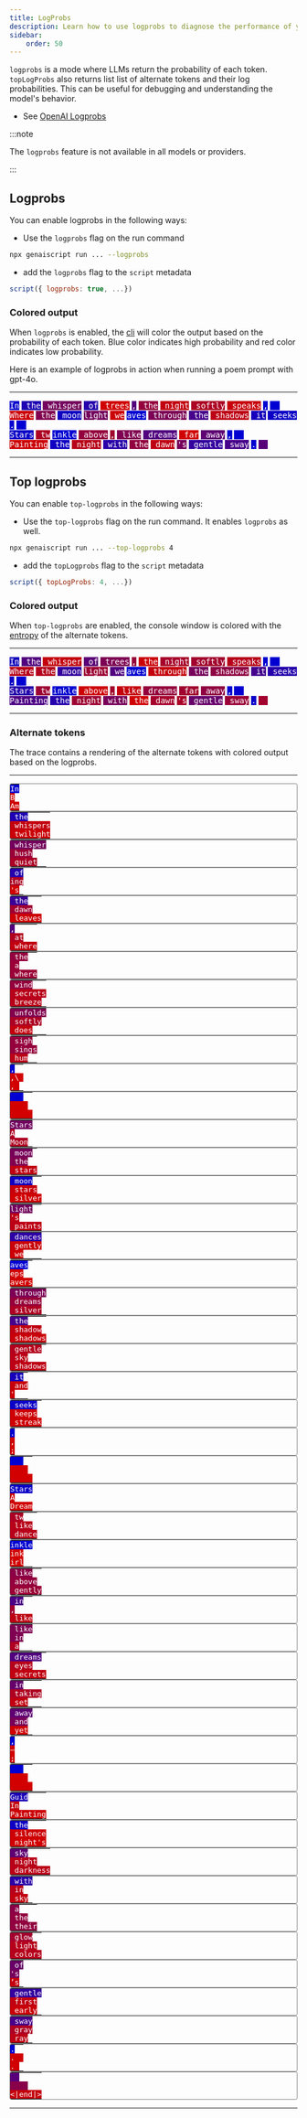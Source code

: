 ```yaml
---
title: LogProbs
description: Learn how to use logprobs to diagnose the performance of your scripts
sidebar:
    order: 50
---
```


`logprobs` is a mode where LLMs return the probability of each token. `topLogProbs` also returns list list of alternate tokens
and their log probabilities. This can be useful for debugging and understanding the model's behavior.

- See [OpenAI Logprobs](https://cookbook.openai.com/examples/using_logprobs)

:::note

The `logprobs` feature is not available in all models or providers.

:::

## Logprobs

You can enable logprobs in the following ways:

- Use the `logprobs` flag on the run command

```sh
npx genaiscript run ... --logprobs
```

- add the `logprobs` flag to the `script` metadata

```js "logprobs: true"
script({ logprobs: true, ...})
```

### Colored output

When `logprobs` is enabled, the [cli](/genaiscript/reference/cli) will color the output based on the probability of each token.
Blue color indicates high probability and red color indicates low probability.


Here is an example of logprobs in action when running a poem prompt with gpt-4o. 

---


<span class="logprobs" title="97.7% (-0.02)" style="background: rgb(5, 0, 205); color: white; white-space: pre; font-family: monospace;">In</span>
<span class="logprobs" title="85.29% (-0.16)" style="background: rgb(31, 0, 179); color: white; white-space: pre; font-family: monospace;">&nbsp;the</span>
<span class="logprobs" title="44.3% (-0.81)" style="background: rgb(117, 0, 93); color: white; white-space: pre; font-family: monospace;">&nbsp;whisper</span>
<span class="logprobs" title="81.76% (-0.2)" style="background: rgb(38, 0, 172); color: white; white-space: pre; font-family: monospace;">&nbsp;of</span>
<span class="logprobs" title="0.26% (-5.95)" style="background: rgb(209, 0, 1); color: white; white-space: pre; font-family: monospace;">&nbsp;trees</span>
<span class="logprobs" title="59.33% (-0.52)" style="background: rgb(85, 0, 125); color: white; white-space: pre; font-family: monospace;">,</span>
<span class="logprobs" title="29.64% (-1.22)" style="background: rgb(148, 0, 62); color: white; white-space: pre; font-family: monospace;">&nbsp;the</span>
<span class="logprobs" title="7.45% (-2.6)" style="background: rgb(194, 0, 16); color: white; white-space: pre; font-family: monospace;">&nbsp;night</span>
<span class="logprobs" title="17.83% (-1.72)" style="background: rgb(173, 0, 37); color: white; white-space: pre; font-family: monospace;">&nbsp;softly</span>
<span class="logprobs" title="5.07% (-2.98)" style="background: rgb(199, 0, 11); color: white; white-space: pre; font-family: monospace;">&nbsp;speaks</span>
<span class="logprobs" title="99.99% (-0.0001)" style="background: rgb(0, 0, 210); color: white; white-space: pre; font-family: monospace;">,</span>
<span class="logprobs" title="99.85% (-0.002)" style="background: rgb(0, 0, 210); color: white; white-space: pre; font-family: monospace;">&nbsp;&nbsp;<br/></span>
<span class="logprobs" title="2.93% (-3.53)" style="background: rgb(204, 0, 6); color: white; white-space: pre; font-family: monospace;">Where</span>
<span class="logprobs" title="37.93% (-0.97)" style="background: rgb(130, 0, 80); color: white; white-space: pre; font-family: monospace;">&nbsp;the</span>
<span class="logprobs" title="92.55% (-0.08)" style="background: rgb(16, 0, 194); color: white; white-space: pre; font-family: monospace;">&nbsp;moon</span>
<span class="logprobs" title="44.93% (-0.8)" style="background: rgb(116, 0, 94); color: white; white-space: pre; font-family: monospace;">light</span>
<span class="logprobs" title="2.67% (-3.62)" style="background: rgb(204, 0, 6); color: white; white-space: pre; font-family: monospace;">&nbsp;we</span>
<span class="logprobs" title="99.93% (-0.001)" style="background: rgb(0, 0, 210); color: white; white-space: pre; font-family: monospace;">aves</span>
<span class="logprobs" title="41.06% (-0.89)" style="background: rgb(124, 0, 86); color: white; white-space: pre; font-family: monospace;">&nbsp;through</span>
<span class="logprobs" title="66.47% (-0.41)" style="background: rgb(70, 0, 140); color: white; white-space: pre; font-family: monospace;">&nbsp;the</span>
<span class="logprobs" title="9.79% (-2.32)" style="background: rgb(189, 0, 21); color: white; white-space: pre; font-family: monospace;">&nbsp;shadows</span>
<span class="logprobs" title="89.55% (-0.11)" style="background: rgb(22, 0, 188); color: white; white-space: pre; font-family: monospace;">&nbsp;it</span>
<span class="logprobs" title="94.19% (-0.06)" style="background: rgb(12, 0, 198); color: white; white-space: pre; font-family: monospace;">&nbsp;seeks</span>
<span class="logprobs" title="98.88% (-0.01)" style="background: rgb(2, 0, 208); color: white; white-space: pre; font-family: monospace;">.</span>
<span class="logprobs" title="99.98% (-0.0002)" style="background: rgb(0, 0, 210); color: white; white-space: pre; font-family: monospace;">&nbsp;&nbsp;<br/></span>
<span class="logprobs" title="94.53% (-0.06)" style="background: rgb(11, 0, 199); color: white; white-space: pre; font-family: monospace;">Stars</span>
<span class="logprobs" title="17.72% (-1.73)" style="background: rgb(173, 0, 37); color: white; white-space: pre; font-family: monospace;">&nbsp;tw</span>
<span class="logprobs" title="99.84% (-0.002)" style="background: rgb(0, 0, 210); color: white; white-space: pre; font-family: monospace;">inkle</span>
<span class="logprobs" title="29.51% (-1.22)" style="background: rgb(148, 0, 62); color: white; white-space: pre; font-family: monospace;">&nbsp;above</span>
<span class="logprobs" title="23.32% (-1.46)" style="background: rgb(161, 0, 49); color: white; white-space: pre; font-family: monospace;">,</span>
<span class="logprobs" title="38.94% (-0.94)" style="background: rgb(128, 0, 82); color: white; white-space: pre; font-family: monospace;">&nbsp;like</span>
<span class="logprobs" title="60.77% (-0.5)" style="background: rgb(82, 0, 128); color: white; white-space: pre; font-family: monospace;">&nbsp;dreams</span>
<span class="logprobs" title="0.65% (-5.04)" style="background: rgb(209, 0, 1); color: white; white-space: pre; font-family: monospace;">&nbsp;far</span>
<span class="logprobs" title="54.58% (-0.61)" style="background: rgb(95, 0, 115); color: white; white-space: pre; font-family: monospace;">&nbsp;away</span>
<span class="logprobs" title="99.98% (-0.0002)" style="background: rgb(0, 0, 210); color: white; white-space: pre; font-family: monospace;">,</span>
<span class="logprobs" title="99.97% (-0.0003)" style="background: rgb(0, 0, 210); color: white; white-space: pre; font-family: monospace;">&nbsp;&nbsp;<br/></span>
<span class="logprobs" title="2.97% (-3.52)" style="background: rgb(204, 0, 6); color: white; white-space: pre; font-family: monospace;">Painting</span>
<span class="logprobs" title="92.42% (-0.08)" style="background: rgb(16, 0, 194); color: white; white-space: pre; font-family: monospace;">&nbsp;the</span>
<span class="logprobs" title="12.22% (-2.1)" style="background: rgb(184, 0, 26); color: white; white-space: pre; font-family: monospace;">&nbsp;night</span>
<span class="logprobs" title="79.99% (-0.22)" style="background: rgb(42, 0, 168); color: white; white-space: pre; font-family: monospace;">&nbsp;with</span>
<span class="logprobs" title="30.31% (-1.19)" style="background: rgb(146, 0, 64); color: white; white-space: pre; font-family: monospace;">&nbsp;the</span>
<span class="logprobs" title="9.13% (-2.39)" style="background: rgb(191, 0, 19); color: white; white-space: pre; font-family: monospace;">&nbsp;dawn</span>
<span class="logprobs" title="43.62% (-0.83)" style="background: rgb(118, 0, 92); color: white; white-space: pre; font-family: monospace;">&#39;s</span>
<span class="logprobs" title="75.24% (-0.28)" style="background: rgb(52, 0, 158); color: white; white-space: pre; font-family: monospace;">&nbsp;gentle</span>
<span class="logprobs" title="65.6% (-0.42)" style="background: rgb(72, 0, 138); color: white; white-space: pre; font-family: monospace;">&nbsp;sway</span>
<span class="logprobs" title="99.24% (-0.01)" style="background: rgb(2, 0, 208); color: white; white-space: pre; font-family: monospace;">.</span>
<span class="logprobs" title="58.2% (-0.54)" style="background: rgb(88, 0, 122); color: white; white-space: pre; font-family: monospace;">&nbsp;&nbsp;</span>

---

## Top logprobs

You can enable `top-logprobs` in the following ways:

- Use the `top-logprobs` flag on the run command. It enables `logprobs` as well.

```sh
npx genaiscript run ... --top-logprobs 4
```

- add the `topLogprobs` flag to the `script` metadata

```js "logprobs: true"
script({ topLogProbs: 4, ...})
```

### Colored output

When `top-logprobs` are enabled, the console window is colored with the [entropy](https://people.math.harvard.edu/~ctm/home/text/others/shannon/entropy/entropy.pdf) of the alternate tokens. 

---

<span class="logprobs" title="0.1" style="background: rgb(21, 0, 189); color: white; white-space: pre; font-family: monospace;">In</span>
<span class="logprobs" title="0.4" style="background: rgb(83, 0, 127); color: white; white-space: pre; font-family: monospace;">&nbsp;the</span>
<span class="logprobs" title="0.93" style="background: rgb(196, 0, 14); color: white; white-space: pre; font-family: monospace;">&nbsp;whisper</span>
<span class="logprobs" title="0.43" style="background: rgb(91, 0, 119); color: white; white-space: pre; font-family: monospace;">&nbsp;of</span>
<span class="logprobs" title="0.6" style="background: rgb(126, 0, 84); color: white; white-space: pre; font-family: monospace;">&nbsp;trees</span>
<span class="logprobs" title="0.73" style="background: rgb(152, 0, 58); color: white; white-space: pre; font-family: monospace;">,</span>
<span class="logprobs" title="0.97" style="background: rgb(203, 0, 7); color: white; white-space: pre; font-family: monospace;">&nbsp;the</span>
<span class="logprobs" title="0.8" style="background: rgb(167, 0, 43); color: white; white-space: pre; font-family: monospace;">&nbsp;night</span>
<span class="logprobs" title="0.78" style="background: rgb(163, 0, 47); color: white; white-space: pre; font-family: monospace;">&nbsp;softly</span>
<span class="logprobs" title="0.87" style="background: rgb(183, 0, 27); color: white; white-space: pre; font-family: monospace;">&nbsp;speaks</span>
<span class="logprobs" title="0.001" style="background: rgb(0, 0, 210); color: white; white-space: pre; font-family: monospace;">,</span>
<span class="logprobs" title="0.01" style="background: rgb(2, 0, 208); color: white; white-space: pre; font-family: monospace;">&nbsp;&nbsp;<br/></span>
<span class="logprobs" title="0.87" style="background: rgb(183, 0, 27); color: white; white-space: pre; font-family: monospace;">Where</span>
<span class="logprobs" title="0.86" style="background: rgb(180, 0, 30); color: white; white-space: pre; font-family: monospace;">&nbsp;the</span>
<span class="logprobs" title="0.25" style="background: rgb(53, 0, 157); color: white; white-space: pre; font-family: monospace;">&nbsp;moon</span>
<span class="logprobs" title="0.75" style="background: rgb(157, 0, 53); color: white; white-space: pre; font-family: monospace;">light</span>
<span class="logprobs" title="0.39" style="background: rgb(82, 0, 128); color: white; white-space: pre; font-family: monospace;">&nbsp;we</span>
<span class="logprobs" title="0.01" style="background: rgb(1, 0, 209); color: white; white-space: pre; font-family: monospace;">aves</span>
<span class="logprobs" title="0.93" style="background: rgb(196, 0, 14); color: white; white-space: pre; font-family: monospace;">&nbsp;through</span>
<span class="logprobs" title="0.57" style="background: rgb(119, 0, 91); color: white; white-space: pre; font-family: monospace;">&nbsp;the</span>
<span class="logprobs" title="0.68" style="background: rgb(143, 0, 67); color: white; white-space: pre; font-family: monospace;">&nbsp;shadows</span>
<span class="logprobs" title="0.32" style="background: rgb(68, 0, 142); color: white; white-space: pre; font-family: monospace;">&nbsp;it</span>
<span class="logprobs" title="0.18" style="background: rgb(38, 0, 172); color: white; white-space: pre; font-family: monospace;">&nbsp;seeks</span>
<span class="logprobs" title="0.06" style="background: rgb(12, 0, 198); color: white; white-space: pre; font-family: monospace;">.</span>
<span class="logprobs" title="0.002" style="background: rgb(0, 0, 210); color: white; white-space: pre; font-family: monospace;">&nbsp;&nbsp;<br/></span>
<span class="logprobs" title="0.18" style="background: rgb(38, 0, 172); color: white; white-space: pre; font-family: monospace;">Stars</span>
<span class="logprobs" title="0.75" style="background: rgb(157, 0, 53); color: white; white-space: pre; font-family: monospace;">&nbsp;tw</span>
<span class="logprobs" title="0.01" style="background: rgb(2, 0, 208); color: white; white-space: pre; font-family: monospace;">inkle</span>
<span class="logprobs" title="0.98" style="background: rgb(206, 0, 4); color: white; white-space: pre; font-family: monospace;">&nbsp;above</span>
<span class="logprobs" title="0.78" style="background: rgb(163, 0, 47); color: white; white-space: pre; font-family: monospace;">,</span>
<span class="logprobs" title="0.94" style="background: rgb(197, 0, 13); color: white; white-space: pre; font-family: monospace;">&nbsp;like</span>
<span class="logprobs" title="0.71" style="background: rgb(149, 0, 61); color: white; white-space: pre; font-family: monospace;">&nbsp;dreams</span>
<span class="logprobs" title="0.77" style="background: rgb(161, 0, 49); color: white; white-space: pre; font-family: monospace;">&nbsp;far</span>
<span class="logprobs" title="0.69" style="background: rgb(144, 0, 66); color: white; white-space: pre; font-family: monospace;">&nbsp;away</span>
<span class="logprobs" title="0.002" style="background: rgb(0, 0, 210); color: white; white-space: pre; font-family: monospace;">,</span>
<span class="logprobs" title="0.003" style="background: rgb(1, 0, 209); color: white; white-space: pre; font-family: monospace;">&nbsp;&nbsp;<br/></span>
<span class="logprobs" title="0.37" style="background: rgb(77, 0, 133); color: white; white-space: pre; font-family: monospace;">Painting</span>
<span class="logprobs" title="0.17" style="background: rgb(37, 0, 173); color: white; white-space: pre; font-family: monospace;">&nbsp;the</span>
<span class="logprobs" title="0.75" style="background: rgb(158, 0, 52); color: white; white-space: pre; font-family: monospace;">&nbsp;night</span>
<span class="logprobs" title="0.57" style="background: rgb(120, 0, 90); color: white; white-space: pre; font-family: monospace;">&nbsp;with</span>
<span class="logprobs" title="0.99" style="background: rgb(208, 0, 2); color: white; white-space: pre; font-family: monospace;">&nbsp;the</span>
<span class="logprobs" title="0.79" style="background: rgb(166, 0, 44); color: white; white-space: pre; font-family: monospace;">&nbsp;dawn</span>
<span class="logprobs" title="0.81" style="background: rgb(170, 0, 40); color: white; white-space: pre; font-family: monospace;">&#39;s</span>
<span class="logprobs" title="0.49" style="background: rgb(103, 0, 107); color: white; white-space: pre; font-family: monospace;">&nbsp;gentle</span>
<span class="logprobs" title="0.73" style="background: rgb(154, 0, 56); color: white; white-space: pre; font-family: monospace;">&nbsp;sway</span>
<span class="logprobs" title="0.04" style="background: rgb(9, 0, 201); color: white; white-space: pre; font-family: monospace;">.</span>
<span class="logprobs" title="0.78" style="background: rgb(163, 0, 47); color: white; white-space: pre; font-family: monospace;">&nbsp;&nbsp;</span>

---

### Alternate tokens

The trace contains a rendering of the alternate tokens with colored output based on the logprobs.

---


<table class="toplogprobs" style="display: inline-block; padding: 0; margin: 0; border: solid 1px grey; border-radius: 0.2rem;"><tr><td style="border: none; padding: 0;"><span class="logprobs" title="97.7% (-0.02)" style="background: rgb(5, 0, 205); color: white; white-space: pre; font-family: monospace;">In</span></td></tr><tr><td style="border: none; padding: 0;"><span class="logprobs" title="1.79% (-4.02)" style="background: rgb(206, 0, 4); color: white; white-space: pre; font-family: monospace;">B</span></td></tr><tr><td style="border: none; padding: 0;"><span class="logprobs" title="0.27% (-5.9)" style="background: rgb(209, 0, 1); color: white; white-space: pre; font-family: monospace;">Am</span></td></tr></table>
<table class="toplogprobs" style="display: inline-block; padding: 0; margin: 0; border: solid 1px grey; border-radius: 0.2rem;"><tr><td style="border: none; padding: 0;"><span class="logprobs" title="85.29% (-0.16)" style="background: rgb(31, 0, 179); color: white; white-space: pre; font-family: monospace;"> the</span></td></tr><tr><td style="border: none; padding: 0;"><span class="logprobs" title="7% (-2.66)" style="background: rgb(195, 0, 15); color: white; white-space: pre; font-family: monospace;"> whispers</span></td></tr><tr><td style="border: none; padding: 0;"><span class="logprobs" title="3.31% (-3.41)" style="background: rgb(203, 0, 7); color: white; white-space: pre; font-family: monospace;"> twilight</span></td></tr></table>
<table class="toplogprobs" style="display: inline-block; padding: 0; margin: 0; border: solid 1px grey; border-radius: 0.2rem;"><tr><td style="border: none; padding: 0;"><span class="logprobs" title="44.3% (-0.81)" style="background: rgb(117, 0, 93); color: white; white-space: pre; font-family: monospace;"> whisper</span></td></tr><tr><td style="border: none; padding: 0;"><span class="logprobs" title="26.87% (-1.31)" style="background: rgb(154, 0, 56); color: white; white-space: pre; font-family: monospace;"> hush</span></td></tr><tr><td style="border: none; padding: 0;"><span class="logprobs" title="18.47% (-1.69)" style="background: rgb(171, 0, 39); color: white; white-space: pre; font-family: monospace;"> quiet</span></td></tr></table>
<table class="toplogprobs" style="display: inline-block; padding: 0; margin: 0; border: solid 1px grey; border-radius: 0.2rem;"><tr><td style="border: none; padding: 0;"><span class="logprobs" title="81.76% (-0.2)" style="background: rgb(38, 0, 172); color: white; white-space: pre; font-family: monospace;"> of</span></td></tr><tr><td style="border: none; padding: 0;"><span class="logprobs" title="18.24% (-1.7)" style="background: rgb(172, 0, 38); color: white; white-space: pre; font-family: monospace;">ing</span></td></tr><tr><td style="border: none; padding: 0;"><span class="logprobs" title="0.001% (-12.2)" style="background: rgb(210, 0, 0); color: white; white-space: pre; font-family: monospace;">&#39;s</span></td></tr></table>
<table class="toplogprobs" style="display: inline-block; padding: 0; margin: 0; border: solid 1px grey; border-radius: 0.2rem;"><tr><td style="border: none; padding: 0;"><span class="logprobs" title="72.22% (-0.33)" style="background: rgb(58, 0, 152); color: white; white-space: pre; font-family: monospace;"> the</span></td></tr><tr><td style="border: none; padding: 0;"><span class="logprobs" title="23.44% (-1.45)" style="background: rgb(161, 0, 49); color: white; white-space: pre; font-family: monospace;"> dawn</span></td></tr><tr><td style="border: none; padding: 0;"><span class="logprobs" title="2.18% (-3.83)" style="background: rgb(205, 0, 5); color: white; white-space: pre; font-family: monospace;"> leaves</span></td></tr></table>
<table class="toplogprobs" style="display: inline-block; padding: 0; margin: 0; border: solid 1px grey; border-radius: 0.2rem;"><tr><td style="border: none; padding: 0;"><span class="logprobs" title="59.33% (-0.52)" style="background: rgb(85, 0, 125); color: white; white-space: pre; font-family: monospace;">,</span></td></tr><tr><td style="border: none; padding: 0;"><span class="logprobs" title="15% (-1.9)" style="background: rgb(178, 0, 32); color: white; white-space: pre; font-family: monospace;"> at</span></td></tr><tr><td style="border: none; padding: 0;"><span class="logprobs" title="8.03% (-2.52)" style="background: rgb(193, 0, 17); color: white; white-space: pre; font-family: monospace;"> where</span></td></tr></table>
<table class="toplogprobs" style="display: inline-block; padding: 0; margin: 0; border: solid 1px grey; border-radius: 0.2rem;"><tr><td style="border: none; padding: 0;"><span class="logprobs" title="29.64% (-1.22)" style="background: rgb(148, 0, 62); color: white; white-space: pre; font-family: monospace;"> the</span></td></tr><tr><td style="border: none; padding: 0;"><span class="logprobs" title="26.16% (-1.34)" style="background: rgb(155, 0, 55); color: white; white-space: pre; font-family: monospace;"> a</span></td></tr><tr><td style="border: none; padding: 0;"><span class="logprobs" title="26.16% (-1.34)" style="background: rgb(155, 0, 55); color: white; white-space: pre; font-family: monospace;"> where</span></td></tr></table>
<table class="toplogprobs" style="display: inline-block; padding: 0; margin: 0; border: solid 1px grey; border-radius: 0.2rem;"><tr><td style="border: none; padding: 0;"><span class="logprobs" title="29.48% (-1.22)" style="background: rgb(148, 0, 62); color: white; white-space: pre; font-family: monospace;"> wind</span></td></tr><tr><td style="border: none; padding: 0;"><span class="logprobs" title="12.29% (-2.1)" style="background: rgb(184, 0, 26); color: white; white-space: pre; font-family: monospace;"> secrets</span></td></tr><tr><td style="border: none; padding: 0;"><span class="logprobs" title="12.29% (-2.1)" style="background: rgb(184, 0, 26); color: white; white-space: pre; font-family: monospace;"> breeze</span></td></tr></table>
<table class="toplogprobs" style="display: inline-block; padding: 0; margin: 0; border: solid 1px grey; border-radius: 0.2rem;"><tr><td style="border: none; padding: 0;"><span class="logprobs" title="37.74% (-0.97)" style="background: rgb(131, 0, 79); color: white; white-space: pre; font-family: monospace;"> unfolds</span></td></tr><tr><td style="border: none; padding: 0;"><span class="logprobs" title="17.83% (-1.72)" style="background: rgb(173, 0, 37); color: white; white-space: pre; font-family: monospace;"> softly</span></td></tr><tr><td style="border: none; padding: 0;"><span class="logprobs" title="6.56% (-2.72)" style="background: rgb(196, 0, 14); color: white; white-space: pre; font-family: monospace;"> does</span></td></tr></table>
<table class="toplogprobs" style="display: inline-block; padding: 0; margin: 0; border: solid 1px grey; border-radius: 0.2rem;"><tr><td style="border: none; padding: 0;"><span class="logprobs" title="29.19% (-1.23)" style="background: rgb(149, 0, 61); color: white; white-space: pre; font-family: monospace;"> sigh</span></td></tr><tr><td style="border: none; padding: 0;"><span class="logprobs" title="29.19% (-1.23)" style="background: rgb(149, 0, 61); color: white; white-space: pre; font-family: monospace;"> sings</span></td></tr><tr><td style="border: none; padding: 0;"><span class="logprobs" title="10.74% (-2.23)" style="background: rgb(187, 0, 23); color: white; white-space: pre; font-family: monospace;"> hum</span></td></tr></table>
<table class="toplogprobs" style="display: inline-block; padding: 0; margin: 0; border: solid 1px grey; border-radius: 0.2rem;"><tr><td style="border: none; padding: 0;"><span class="logprobs" title="99.99% (-0.0001)" style="background: rgb(0, 0, 210); color: white; white-space: pre; font-family: monospace;">,</span></td></tr><tr><td style="border: none; padding: 0;"><span class="logprobs" title="0.004% (-10.13)" style="background: rgb(210, 0, 0); color: white; white-space: pre; font-family: monospace;">,\ </span></td></tr><tr><td style="border: none; padding: 0;"><span class="logprobs" title="0.001% (-11.63)" style="background: rgb(210, 0, 0); color: white; white-space: pre; font-family: monospace;">, </span></td></tr></table>
<table class="toplogprobs" style="display: inline-block; padding: 0; margin: 0; border: solid 1px grey; border-radius: 0.2rem;"><tr><td style="border: none; padding: 0;"><span class="logprobs" title="99.85% (-0.002)" style="background: rgb(0, 0, 210); color: white; white-space: pre; font-family: monospace;">   </span></td></tr><tr><td style="border: none; padding: 0;"><span class="logprobs" title="0.15% (-6.5)" style="background: rgb(210, 0, 0); color: white; white-space: pre; font-family: monospace;">    </span></td></tr><tr><td style="border: none; padding: 0;"><span class="logprobs" title="0.002% (-11)" style="background: rgb(210, 0, 0); color: white; white-space: pre; font-family: monospace;">     </span></td></tr></table><br/>
<table class="toplogprobs" style="display: inline-block; padding: 0; margin: 0; border: solid 1px grey; border-radius: 0.2rem;"><tr><td style="border: none; padding: 0;"><span class="logprobs" title="45.76% (-0.78)" style="background: rgb(114, 0, 96); color: white; white-space: pre; font-family: monospace;">Stars</span></td></tr><tr><td style="border: none; padding: 0;"><span class="logprobs" title="16.83% (-1.78)" style="background: rgb(175, 0, 35); color: white; white-space: pre; font-family: monospace;">A</span></td></tr><tr><td style="border: none; padding: 0;"><span class="logprobs" title="16.83% (-1.78)" style="background: rgb(175, 0, 35); color: white; white-space: pre; font-family: monospace;">Moon</span></td></tr></table>
<table class="toplogprobs" style="display: inline-block; padding: 0; margin: 0; border: solid 1px grey; border-radius: 0.2rem;"><tr><td style="border: none; padding: 0;"><span class="logprobs" title="42.98% (-0.84)" style="background: rgb(120, 0, 90); color: white; white-space: pre; font-family: monospace;"> moon</span></td></tr><tr><td style="border: none; padding: 0;"><span class="logprobs" title="37.93% (-0.97)" style="background: rgb(130, 0, 80); color: white; white-space: pre; font-family: monospace;"> the</span></td></tr><tr><td style="border: none; padding: 0;"><span class="logprobs" title="8.46% (-2.47)" style="background: rgb(192, 0, 18); color: white; white-space: pre; font-family: monospace;"> stars</span></td></tr></table>
<table class="toplogprobs" style="display: inline-block; padding: 0; margin: 0; border: solid 1px grey; border-radius: 0.2rem;"><tr><td style="border: none; padding: 0;"><span class="logprobs" title="92.55% (-0.08)" style="background: rgb(16, 0, 194); color: white; white-space: pre; font-family: monospace;"> moon</span></td></tr><tr><td style="border: none; padding: 0;"><span class="logprobs" title="5.22% (-2.95)" style="background: rgb(199, 0, 11); color: white; white-space: pre; font-family: monospace;"> stars</span></td></tr><tr><td style="border: none; padding: 0;"><span class="logprobs" title="1.16% (-4.45)" style="background: rgb(208, 0, 2); color: white; white-space: pre; font-family: monospace;"> silver</span></td></tr></table>
<table class="toplogprobs" style="display: inline-block; padding: 0; margin: 0; border: solid 1px grey; border-radius: 0.2rem;"><tr><td style="border: none; padding: 0;"><span class="logprobs" title="44.93% (-0.8)" style="background: rgb(116, 0, 94); color: white; white-space: pre; font-family: monospace;">light</span></td></tr><tr><td style="border: none; padding: 0;"><span class="logprobs" title="10.03% (-2.3)" style="background: rgb(189, 0, 21); color: white; white-space: pre; font-family: monospace;">&#39;s</span></td></tr><tr><td style="border: none; padding: 0;"><span class="logprobs" title="10.03% (-2.3)" style="background: rgb(189, 0, 21); color: white; white-space: pre; font-family: monospace;"> paints</span></td></tr></table>
<table class="toplogprobs" style="display: inline-block; padding: 0; margin: 0; border: solid 1px grey; border-radius: 0.2rem;"><tr><td style="border: none; padding: 0;"><span class="logprobs" title="78.16% (-0.25)" style="background: rgb(46, 0, 164); color: white; white-space: pre; font-family: monospace;"> dances</span></td></tr><tr><td style="border: none; padding: 0;"><span class="logprobs" title="4.41% (-3.12)" style="background: rgb(201, 0, 9); color: white; white-space: pre; font-family: monospace;"> gently</span></td></tr><tr><td style="border: none; padding: 0;"><span class="logprobs" title="2.67% (-3.62)" style="background: rgb(204, 0, 6); color: white; white-space: pre; font-family: monospace;"> we</span></td></tr></table>
<table class="toplogprobs" style="display: inline-block; padding: 0; margin: 0; border: solid 1px grey; border-radius: 0.2rem;"><tr><td style="border: none; padding: 0;"><span class="logprobs" title="99.93% (-0.001)" style="background: rgb(0, 0, 210); color: white; white-space: pre; font-family: monospace;">aves</span></td></tr><tr><td style="border: none; padding: 0;"><span class="logprobs" title="0.07% (-7.25)" style="background: rgb(210, 0, 0); color: white; white-space: pre; font-family: monospace;">eps</span></td></tr><tr><td style="border: none; padding: 0;"><span class="logprobs" title="0.001% (-11.13)" style="background: rgb(210, 0, 0); color: white; white-space: pre; font-family: monospace;">avers</span></td></tr></table>
<table class="toplogprobs" style="display: inline-block; padding: 0; margin: 0; border: solid 1px grey; border-radius: 0.2rem;"><tr><td style="border: none; padding: 0;"><span class="logprobs" title="41.06% (-0.89)" style="background: rgb(124, 0, 86); color: white; white-space: pre; font-family: monospace;"> through</span></td></tr><tr><td style="border: none; padding: 0;"><span class="logprobs" title="28.22% (-1.27)" style="background: rgb(151, 0, 59); color: white; white-space: pre; font-family: monospace;"> dreams</span></td></tr><tr><td style="border: none; padding: 0;"><span class="logprobs" title="17.12% (-1.77)" style="background: rgb(174, 0, 36); color: white; white-space: pre; font-family: monospace;"> silver</span></td></tr></table>
<table class="toplogprobs" style="display: inline-block; padding: 0; margin: 0; border: solid 1px grey; border-radius: 0.2rem;"><tr><td style="border: none; padding: 0;"><span class="logprobs" title="66.47% (-0.41)" style="background: rgb(70, 0, 140); color: white; white-space: pre; font-family: monospace;"> the</span></td></tr><tr><td style="border: none; padding: 0;"><span class="logprobs" title="9% (-2.41)" style="background: rgb(191, 0, 19); color: white; white-space: pre; font-family: monospace;"> shadow</span></td></tr><tr><td style="border: none; padding: 0;"><span class="logprobs" title="4.25% (-3.16)" style="background: rgb(201, 0, 9); color: white; white-space: pre; font-family: monospace;"> shadows</span></td></tr></table>
<table class="toplogprobs" style="display: inline-block; padding: 0; margin: 0; border: solid 1px grey; border-radius: 0.2rem;"><tr><td style="border: none; padding: 0;"><span class="logprobs" title="14.25% (-1.95)" style="background: rgb(180, 0, 30); color: white; white-space: pre; font-family: monospace;"> gentle</span></td></tr><tr><td style="border: none; padding: 0;"><span class="logprobs" title="11.1% (-2.2)" style="background: rgb(187, 0, 23); color: white; white-space: pre; font-family: monospace;"> sky</span></td></tr><tr><td style="border: none; padding: 0;"><span class="logprobs" title="9.79% (-2.32)" style="background: rgb(189, 0, 21); color: white; white-space: pre; font-family: monospace;"> shadows</span></td></tr></table>
<table class="toplogprobs" style="display: inline-block; padding: 0; margin: 0; border: solid 1px grey; border-radius: 0.2rem;"><tr><td style="border: none; padding: 0;"><span class="logprobs" title="89.55% (-0.11)" style="background: rgb(22, 0, 188); color: white; white-space: pre; font-family: monospace;"> it</span></td></tr><tr><td style="border: none; padding: 0;"><span class="logprobs" title="5.05% (-2.99)" style="background: rgb(199, 0, 11); color: white; white-space: pre; font-family: monospace;"> and</span></td></tr><tr><td style="border: none; padding: 0;"><span class="logprobs" title="3.06% (-3.49)" style="background: rgb(204, 0, 6); color: white; white-space: pre; font-family: monospace;">&#39;</span></td></tr></table>
<table class="toplogprobs" style="display: inline-block; padding: 0; margin: 0; border: solid 1px grey; border-radius: 0.2rem;"><tr><td style="border: none; padding: 0;"><span class="logprobs" title="94.19% (-0.06)" style="background: rgb(12, 0, 198); color: white; white-space: pre; font-family: monospace;"> seeks</span></td></tr><tr><td style="border: none; padding: 0;"><span class="logprobs" title="1.73% (-4.06)" style="background: rgb(206, 0, 4); color: white; white-space: pre; font-family: monospace;"> keeps</span></td></tr><tr><td style="border: none; padding: 0;"><span class="logprobs" title="1.73% (-4.06)" style="background: rgb(206, 0, 4); color: white; white-space: pre; font-family: monospace;"> streak</span></td></tr></table>
<table class="toplogprobs" style="display: inline-block; padding: 0; margin: 0; border: solid 1px grey; border-radius: 0.2rem;"><tr><td style="border: none; padding: 0;"><span class="logprobs" title="98.88% (-0.01)" style="background: rgb(2, 0, 208); color: white; white-space: pre; font-family: monospace;">.</span></td></tr><tr><td style="border: none; padding: 0;"><span class="logprobs" title="1.1% (-4.51)" style="background: rgb(208, 0, 2); color: white; white-space: pre; font-family: monospace;">,</span></td></tr><tr><td style="border: none; padding: 0;"><span class="logprobs" title="0.02% (-8.39)" style="background: rgb(210, 0, 0); color: white; white-space: pre; font-family: monospace;">;</span></td></tr></table>
<table class="toplogprobs" style="display: inline-block; padding: 0; margin: 0; border: solid 1px grey; border-radius: 0.2rem;"><tr><td style="border: none; padding: 0;"><span class="logprobs" title="99.98% (-0.0002)" style="background: rgb(0, 0, 210); color: white; white-space: pre; font-family: monospace;">   </span></td></tr><tr><td style="border: none; padding: 0;"><span class="logprobs" title="0.02% (-8.63)" style="background: rgb(210, 0, 0); color: white; white-space: pre; font-family: monospace;">    </span></td></tr><tr><td style="border: none; padding: 0;"><span class="logprobs" title="0.002% (-11)" style="background: rgb(210, 0, 0); color: white; white-space: pre; font-family: monospace;">     </span></td></tr></table><br/>
<table class="toplogprobs" style="display: inline-block; padding: 0; margin: 0; border: solid 1px grey; border-radius: 0.2rem;"><tr><td style="border: none; padding: 0;"><span class="logprobs" title="94.53% (-0.06)" style="background: rgb(11, 0, 199); color: white; white-space: pre; font-family: monospace;">Stars</span></td></tr><tr><td style="border: none; padding: 0;"><span class="logprobs" title="2.52% (-3.68)" style="background: rgb(205, 0, 5); color: white; white-space: pre; font-family: monospace;">A</span></td></tr><tr><td style="border: none; padding: 0;"><span class="logprobs" title="1.19% (-4.43)" style="background: rgb(208, 0, 2); color: white; white-space: pre; font-family: monospace;">Dream</span></td></tr></table>
<table class="toplogprobs" style="display: inline-block; padding: 0; margin: 0; border: solid 1px grey; border-radius: 0.2rem;"><tr><td style="border: none; padding: 0;"><span class="logprobs" title="17.72% (-1.73)" style="background: rgb(173, 0, 37); color: white; white-space: pre; font-family: monospace;"> tw</span></td></tr><tr><td style="border: none; padding: 0;"><span class="logprobs" title="12.18% (-2.11)" style="background: rgb(184, 0, 26); color: white; white-space: pre; font-family: monospace;"> like</span></td></tr><tr><td style="border: none; padding: 0;"><span class="logprobs" title="12.18% (-2.11)" style="background: rgb(184, 0, 26); color: white; white-space: pre; font-family: monospace;"> dance</span></td></tr></table>
<table class="toplogprobs" style="display: inline-block; padding: 0; margin: 0; border: solid 1px grey; border-radius: 0.2rem;"><tr><td style="border: none; padding: 0;"><span class="logprobs" title="99.84% (-0.002)" style="background: rgb(0, 0, 210); color: white; white-space: pre; font-family: monospace;">inkle</span></td></tr><tr><td style="border: none; padding: 0;"><span class="logprobs" title="0.1% (-6.88)" style="background: rgb(210, 0, 0); color: white; white-space: pre; font-family: monospace;">ink</span></td></tr><tr><td style="border: none; padding: 0;"><span class="logprobs" title="0.06% (-7.5)" style="background: rgb(210, 0, 0); color: white; white-space: pre; font-family: monospace;">irl</span></td></tr></table>
<table class="toplogprobs" style="display: inline-block; padding: 0; margin: 0; border: solid 1px grey; border-radius: 0.2rem;"><tr><td style="border: none; padding: 0;"><span class="logprobs" title="33.44% (-1.1)" style="background: rgb(140, 0, 70); color: white; white-space: pre; font-family: monospace;"> like</span></td></tr><tr><td style="border: none; padding: 0;"><span class="logprobs" title="29.51% (-1.22)" style="background: rgb(148, 0, 62); color: white; white-space: pre; font-family: monospace;"> above</span></td></tr><tr><td style="border: none; padding: 0;"><span class="logprobs" title="26.04% (-1.35)" style="background: rgb(155, 0, 55); color: white; white-space: pre; font-family: monospace;"> gently</span></td></tr></table>
<table class="toplogprobs" style="display: inline-block; padding: 0; margin: 0; border: solid 1px grey; border-radius: 0.2rem;"><tr><td style="border: none; padding: 0;"><span class="logprobs" title="63.4% (-0.46)" style="background: rgb(77, 0, 133); color: white; white-space: pre; font-family: monospace;"> in</span></td></tr><tr><td style="border: none; padding: 0;"><span class="logprobs" title="23.32% (-1.46)" style="background: rgb(161, 0, 49); color: white; white-space: pre; font-family: monospace;">,</span></td></tr><tr><td style="border: none; padding: 0;"><span class="logprobs" title="9.72% (-2.33)" style="background: rgb(190, 0, 20); color: white; white-space: pre; font-family: monospace;"> like</span></td></tr></table>
<table class="toplogprobs" style="display: inline-block; padding: 0; margin: 0; border: solid 1px grey; border-radius: 0.2rem;"><tr><td style="border: none; padding: 0;"><span class="logprobs" title="38.94% (-0.94)" style="background: rgb(128, 0, 82); color: white; white-space: pre; font-family: monospace;"> like</span></td></tr><tr><td style="border: none; padding: 0;"><span class="logprobs" title="38.94% (-0.94)" style="background: rgb(128, 0, 82); color: white; white-space: pre; font-family: monospace;"> in</span></td></tr><tr><td style="border: none; padding: 0;"><span class="logprobs" title="16.23% (-1.82)" style="background: rgb(176, 0, 34); color: white; white-space: pre; font-family: monospace;"> a</span></td></tr></table>
<table class="toplogprobs" style="display: inline-block; padding: 0; margin: 0; border: solid 1px grey; border-radius: 0.2rem;"><tr><td style="border: none; padding: 0;"><span class="logprobs" title="60.77% (-0.5)" style="background: rgb(82, 0, 128); color: white; white-space: pre; font-family: monospace;"> dreams</span></td></tr><tr><td style="border: none; padding: 0;"><span class="logprobs" title="13.56% (-2)" style="background: rgb(182, 0, 28); color: white; white-space: pre; font-family: monospace;"> eyes</span></td></tr><tr><td style="border: none; padding: 0;"><span class="logprobs" title="8.22% (-2.5)" style="background: rgb(193, 0, 17); color: white; white-space: pre; font-family: monospace;"> secrets</span></td></tr></table>
<table class="toplogprobs" style="display: inline-block; padding: 0; margin: 0; border: solid 1px grey; border-radius: 0.2rem;"><tr><td style="border: none; padding: 0;"><span class="logprobs" title="51.63% (-0.66)" style="background: rgb(102, 0, 108); color: white; white-space: pre; font-family: monospace;"> in</span></td></tr><tr><td style="border: none; padding: 0;"><span class="logprobs" title="16.76% (-1.79)" style="background: rgb(175, 0, 35); color: white; white-space: pre; font-family: monospace;"> taking</span></td></tr><tr><td style="border: none; padding: 0;"><span class="logprobs" title="7.92% (-2.54)" style="background: rgb(193, 0, 17); color: white; white-space: pre; font-family: monospace;"> set</span></td></tr></table>
<table class="toplogprobs" style="display: inline-block; padding: 0; margin: 0; border: solid 1px grey; border-radius: 0.2rem;"><tr><td style="border: none; padding: 0;"><span class="logprobs" title="54.58% (-0.61)" style="background: rgb(95, 0, 115); color: white; white-space: pre; font-family: monospace;"> away</span></td></tr><tr><td style="border: none; padding: 0;"><span class="logprobs" title="42.51% (-0.86)" style="background: rgb(121, 0, 89); color: white; white-space: pre; font-family: monospace;"> and</span></td></tr><tr><td style="border: none; padding: 0;"><span class="logprobs" title="1.45% (-4.23)" style="background: rgb(207, 0, 3); color: white; white-space: pre; font-family: monospace;"> yet</span></td></tr></table>
<table class="toplogprobs" style="display: inline-block; padding: 0; margin: 0; border: solid 1px grey; border-radius: 0.2rem;"><tr><td style="border: none; padding: 0;"><span class="logprobs" title="99.98% (-0.0002)" style="background: rgb(0, 0, 210); color: white; white-space: pre; font-family: monospace;">,</span></td></tr><tr><td style="border: none; padding: 0;"><span class="logprobs" title="0.01% (-9.13)" style="background: rgb(210, 0, 0); color: white; white-space: pre; font-family: monospace;">—</span></td></tr><tr><td style="border: none; padding: 0;"><span class="logprobs" title="0.01% (-9.25)" style="background: rgb(210, 0, 0); color: white; white-space: pre; font-family: monospace;">;</span></td></tr></table>
<table class="toplogprobs" style="display: inline-block; padding: 0; margin: 0; border: solid 1px grey; border-radius: 0.2rem;"><tr><td style="border: none; padding: 0;"><span class="logprobs" title="99.97% (-0.0003)" style="background: rgb(0, 0, 210); color: white; white-space: pre; font-family: monospace;">   </span></td></tr><tr><td style="border: none; padding: 0;"><span class="logprobs" title="0.03% (-8.13)" style="background: rgb(210, 0, 0); color: white; white-space: pre; font-family: monospace;">    </span></td></tr><tr><td style="border: none; padding: 0;"><span class="logprobs" title="0.001% (-11.13)" style="background: rgb(210, 0, 0); color: white; white-space: pre; font-family: monospace;">     </span></td></tr></table><br/>
<table class="toplogprobs" style="display: inline-block; padding: 0; margin: 0; border: solid 1px grey; border-radius: 0.2rem;"><tr><td style="border: none; padding: 0;"><span class="logprobs" title="86.73% (-0.14)" style="background: rgb(28, 0, 182); color: white; white-space: pre; font-family: monospace;">Guid</span></td></tr><tr><td style="border: none; padding: 0;"><span class="logprobs" title="6.28% (-2.77)" style="background: rgb(197, 0, 13); color: white; white-space: pre; font-family: monospace;">In</span></td></tr><tr><td style="border: none; padding: 0;"><span class="logprobs" title="2.97% (-3.52)" style="background: rgb(204, 0, 6); color: white; white-space: pre; font-family: monospace;">Painting</span></td></tr></table>
<table class="toplogprobs" style="display: inline-block; padding: 0; margin: 0; border: solid 1px grey; border-radius: 0.2rem;"><tr><td style="border: none; padding: 0;"><span class="logprobs" title="92.42% (-0.08)" style="background: rgb(16, 0, 194); color: white; white-space: pre; font-family: monospace;"> the</span></td></tr><tr><td style="border: none; padding: 0;"><span class="logprobs" title="2.17% (-3.83)" style="background: rgb(205, 0, 5); color: white; white-space: pre; font-family: monospace;"> silence</span></td></tr><tr><td style="border: none; padding: 0;"><span class="logprobs" title="0.71% (-4.95)" style="background: rgb(209, 0, 1); color: white; white-space: pre; font-family: monospace;"> night&#39;s</span></td></tr></table>
<table class="toplogprobs" style="display: inline-block; padding: 0; margin: 0; border: solid 1px grey; border-radius: 0.2rem;"><tr><td style="border: none; padding: 0;"><span class="logprobs" title="54.77% (-0.6)" style="background: rgb(95, 0, 115); color: white; white-space: pre; font-family: monospace;"> sky</span></td></tr><tr><td style="border: none; padding: 0;"><span class="logprobs" title="12.22% (-2.1)" style="background: rgb(184, 0, 26); color: white; white-space: pre; font-family: monospace;"> night</span></td></tr><tr><td style="border: none; padding: 0;"><span class="logprobs" title="10.78% (-2.23)" style="background: rgb(187, 0, 23); color: white; white-space: pre; font-family: monospace;"> darkness</span></td></tr></table>
<table class="toplogprobs" style="display: inline-block; padding: 0; margin: 0; border: solid 1px grey; border-radius: 0.2rem;"><tr><td style="border: none; padding: 0;"><span class="logprobs" title="79.99% (-0.22)" style="background: rgb(42, 0, 168); color: white; white-space: pre; font-family: monospace;"> with</span></td></tr><tr><td style="border: none; padding: 0;"><span class="logprobs" title="12.27% (-2.1)" style="background: rgb(184, 0, 26); color: white; white-space: pre; font-family: monospace;"> in</span></td></tr><tr><td style="border: none; padding: 0;"><span class="logprobs" title="7.44% (-2.6)" style="background: rgb(194, 0, 16); color: white; white-space: pre; font-family: monospace;"> sky</span></td></tr></table>
<table class="toplogprobs" style="display: inline-block; padding: 0; margin: 0; border: solid 1px grey; border-radius: 0.2rem;"><tr><td style="border: none; padding: 0;"><span class="logprobs" title="34.35% (-1.07)" style="background: rgb(138, 0, 72); color: white; white-space: pre; font-family: monospace;"> a</span></td></tr><tr><td style="border: none; padding: 0;"><span class="logprobs" title="30.31% (-1.19)" style="background: rgb(146, 0, 64); color: white; white-space: pre; font-family: monospace;"> the</span></td></tr><tr><td style="border: none; padding: 0;"><span class="logprobs" title="30.31% (-1.19)" style="background: rgb(146, 0, 64); color: white; white-space: pre; font-family: monospace;"> their</span></td></tr></table>
<table class="toplogprobs" style="display: inline-block; padding: 0; margin: 0; border: solid 1px grey; border-radius: 0.2rem;"><tr><td style="border: none; padding: 0;"><span class="logprobs" title="21.89% (-1.52)" style="background: rgb(164, 0, 46); color: white; white-space: pre; font-family: monospace;"> glow</span></td></tr><tr><td style="border: none; padding: 0;"><span class="logprobs" title="13.28% (-2.02)" style="background: rgb(182, 0, 28); color: white; white-space: pre; font-family: monospace;"> light</span></td></tr><tr><td style="border: none; padding: 0;"><span class="logprobs" title="13.28% (-2.02)" style="background: rgb(182, 0, 28); color: white; white-space: pre; font-family: monospace;"> colors</span></td></tr></table>
<table class="toplogprobs" style="display: inline-block; padding: 0; margin: 0; border: solid 1px grey; border-radius: 0.2rem;"><tr><td style="border: none; padding: 0;"><span class="logprobs" title="49.42% (-0.7)" style="background: rgb(106, 0, 104); color: white; white-space: pre; font-family: monospace;"> of</span></td></tr><tr><td style="border: none; padding: 0;"><span class="logprobs" title="43.62% (-0.83)" style="background: rgb(118, 0, 92); color: white; white-space: pre; font-family: monospace;">&#39;s</span></td></tr><tr><td style="border: none; padding: 0;"><span class="logprobs" title="6.69% (-2.7)" style="background: rgb(196, 0, 14); color: white; white-space: pre; font-family: monospace;">’s</span></td></tr></table>
<table class="toplogprobs" style="display: inline-block; padding: 0; margin: 0; border: solid 1px grey; border-radius: 0.2rem;"><tr><td style="border: none; padding: 0;"><span class="logprobs" title="75.24% (-0.28)" style="background: rgb(52, 0, 158); color: white; white-space: pre; font-family: monospace;"> gentle</span></td></tr><tr><td style="border: none; padding: 0;"><span class="logprobs" title="7.93% (-2.53)" style="background: rgb(193, 0, 17); color: white; white-space: pre; font-family: monospace;"> first</span></td></tr><tr><td style="border: none; padding: 0;"><span class="logprobs" title="3.75% (-3.28)" style="background: rgb(202, 0, 8); color: white; white-space: pre; font-family: monospace;"> early</span></td></tr></table>
<table class="toplogprobs" style="display: inline-block; padding: 0; margin: 0; border: solid 1px grey; border-radius: 0.2rem;"><tr><td style="border: none; padding: 0;"><span class="logprobs" title="65.6% (-0.42)" style="background: rgb(72, 0, 138); color: white; white-space: pre; font-family: monospace;"> sway</span></td></tr><tr><td style="border: none; padding: 0;"><span class="logprobs" title="16.59% (-1.8)" style="background: rgb(175, 0, 35); color: white; white-space: pre; font-family: monospace;"> gray</span></td></tr><tr><td style="border: none; padding: 0;"><span class="logprobs" title="10.06% (-2.3)" style="background: rgb(189, 0, 21); color: white; white-space: pre; font-family: monospace;"> ray</span></td></tr></table>
<table class="toplogprobs" style="display: inline-block; padding: 0; margin: 0; border: solid 1px grey; border-radius: 0.2rem;"><tr><td style="border: none; padding: 0;"><span class="logprobs" title="99.24% (-0.01)" style="background: rgb(2, 0, 208); color: white; white-space: pre; font-family: monospace;">.</span></td></tr><tr><td style="border: none; padding: 0;"><span class="logprobs" title="0.76% (-4.88)" style="background: rgb(208, 0, 2); color: white; white-space: pre; font-family: monospace;">.  </span></td></tr><tr><td style="border: none; padding: 0;"><span class="logprobs" title="0.0001% (-14.26)" style="background: rgb(210, 0, 0); color: white; white-space: pre; font-family: monospace;">. </span></td></tr></table>
<table class="toplogprobs" style="display: inline-block; padding: 0; margin: 0; border: solid 1px grey; border-radius: 0.2rem;"><tr><td style="border: none; padding: 0;"><span class="logprobs" title="58.2% (-0.54)" style="background: rgb(88, 0, 122); color: white; white-space: pre; font-family: monospace;">  </span></td></tr><tr><td style="border: none; padding: 0;"><span class="logprobs" title="35.3% (-1.04)" style="background: rgb(136, 0, 74); color: white; white-space: pre; font-family: monospace;">    </span></td></tr><tr><td style="border: none; padding: 0;"><span class="logprobs" title="6.13% (-2.79)" style="background: rgb(197, 0, 13); color: white; white-space: pre; font-family: monospace;">&lt;|end|&gt;</span></td></tr></table>

---
